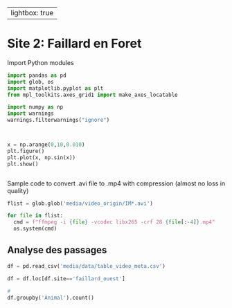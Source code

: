
---
lightbox: true
---

# Site 2: Faillard en Foret

Import Python modules
```python
import pandas as pd 
import glob, os
import matplotlib.pyplot as plt
from mpl_toolkits.axes_grid1 import make_axes_locatable

import numpy as np
import warnings
warnings.filterwarnings("ignore")



x = np.arange(0,10,0.010)
plt.figure()
plt.plot(x, np.sin(x))
plt.show()



```

Sample code to convert .avi file to .mp4 with compression (almost no loss in quality)
```python
flist = glob.glob('media/video_origin/IM*.avi')

for file in flist:
  cmd = f"ffmpeg -i {file} -vcodec libx265 -crf 28 {file[:-4]}.mp4"
  os.system(cmd)
```

## Analyse des passages
```python
df = pd.read_csv('media/data/table_video_meta.csv')

df = df.loc[df.site=='faillard_ouest']

# 
df.groupby('Animal').count()
```


